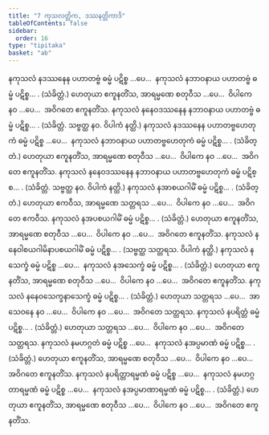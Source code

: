 ```yaml
---
title: "7 ကုသလတ္တိက, ဒဿနတ္တိကာဒိ"
tableOfContents: false
sidebar:
  order: 16
type: "tipitaka"
basket: "ab"
---
```



<DynamicBreadcrumb />

<Division number="22">

<Paragraph number="56">
နကုသလံ နဒဿနေန ပဟာတဗ္ဗံ ဓမ္မံ ပဋိစ္စ …ပေ…  နကုသလံ နဘာဝနာယ ပဟာတဗ္ဗံ ဓမ္မံ ပဋိစ္စ… . (သံခိတ္တံ.) ဟေတုယာ ဧကူနတိံသ, အာရမ္မဏေ စတုဝီသ …ပေ…  ဝိပါကေ နဝ …ပေ…  အဝိဂတေ ဧကူနတိံသ.
</Paragraph>

<Paragraph number="57">
နကုသလံ နနေဝဒဿနေန နဘာဝနာယ ပဟာတဗ္ဗံ ဓမ္မံ ပဋိစ္စ… . (သံခိတ္တံ. သဗ္ဗတ္ထ နဝ. ဝိပါကံ နတ္ထိ.)
</Paragraph>

</Division>
<Division number="23">

<Paragraph number="58">
နကုသလံ နဒဿနေန ပဟာတဗ္ဗဟေတုကံ ဓမ္မံ ပဋိစ္စ …ပေ…  နကုသလံ နဘာဝနာယ ပဟာတဗ္ဗဟေတုကံ ဓမ္မံ ပဋိစ္စ… . (သံခိတ္တံ.) ဟေတုယာ ဧကူနတိံသ, အာရမ္မဏေ စတုဝီသ …ပေ…  ဝိပါကေ နဝ …ပေ…  အဝိဂတေ ဧကူနတိံသ.
</Paragraph>

<Paragraph number="59">
နကုသလံ နနေဝဒဿနေန နဘာဝနာယ ပဟာတဗ္ဗဟေတုကံ ဓမ္မံ ပဋိစ္စ… . (သံခိတ္တံ. သဗ္ဗတ္ထ နဝ. ဝိပါကံ နတ္ထိ.)
</Paragraph>

</Division>
<Division number="24">

<Paragraph number="60">
နကုသလံ နအာစယဂါမိံ ဓမ္မံ ပဋိစ္စ… . (သံခိတ္တံ.) ဟေတုယာ ဧကဝီသ, အာရမ္မဏေ သတ္တရသ …ပေ…  ဝိပါကေ နဝ …ပေ…  အဝိဂတေ ဧကဝီသ.
</Paragraph>

<Paragraph number="61">
နကုသလံ နအပစယဂါမိံ ဓမ္မံ ပဋိစ္စ… . (သံခိတ္တံ.) ဟေတုယာ ဧကူနတိံသ, အာရမ္မဏေ စတုဝီသ …ပေ…  ဝိပါကေ နဝ …ပေ…  အဝိဂတေ ဧကူနတိံသ.
</Paragraph>

<Paragraph number="62">
နကုသလံ နနေဝါစယဂါမိနာပစယဂါမိံ ဓမ္မံ ပဋိစ္စ… . (သဗ္ဗတ္ထ သတ္တရသ. ဝိပါကံ နတ္ထိ.)
</Paragraph>

</Division>
<Division number="25">

<Paragraph number="63">
နကုသလံ နသေက္ခံ ဓမ္မံ ပဋိစ္စ …ပေ…  နကုသလံ နအသေက္ခံ ဓမ္မံ ပဋိစ္စ… . (သံခိတ္တံ.) ဟေတုယာ ဧကူနတိံသ, အာရမ္မဏေ စတုဝီသ …ပေ…  ဝိပါကေ နဝ …ပေ…  အဝိဂတေ ဧကူနတိံသ.
</Paragraph>

<Paragraph number="64">
နကုသလံ နနေဝသေက္ခနာသေက္ခံ ဓမ္မံ ပဋိစ္စ… . (သံခိတ္တံ.) ဟေတုယာ သတ္တရသ …ပေ…  အာသေဝနေ နဝ …ပေ…  ဝိပါကေ နဝ …ပေ…  အဝိဂတေ သတ္တရသ.
</Paragraph>

</Division>
<Division number="26">

<Paragraph number="65">
နကုသလံ နပရိတ္တံ ဓမ္မံ ပဋိစ္စ… . (သံခိတ္တံ.) ဟေတုယာ သတ္တရသ …ပေ…  ဝိပါကေ နဝ …ပေ…  အဝိဂတေ သတ္တရသ.
</Paragraph>

<Paragraph number="66">
နကုသလံ နမဟဂ္ဂတံ ဓမ္မံ ပဋိစ္စ …ပေ…  နကုသလံ နအပ္ပမာဏံ ဓမ္မံ ပဋိစ္စ… . (သံခိတ္တံ.) ဟေတုယာ ဧကူနတိံသ, အာရမ္မဏေ စတုဝီသ …ပေ…  ဝိပါကေ နဝ …ပေ…  အဝိဂတေ ဧကူနတိံသ.
</Paragraph>

</Division>
<Division number="27">

<Paragraph number="67">
နကုသလံ နပရိတ္တာရမ္မဏံ ဓမ္မံ ပဋိစ္စ …ပေ…  နကုသလံ နမဟဂ္ဂတာရမ္မဏံ ဓမ္မံ ပဋိစ္စ …ပေ…  နကုသလံ နအပ္ပမာဏာရမ္မဏံ ဓမ္မံ ပဋိစ္စ… . (သံခိတ္တံ.)
</Paragraph>

<Paragraph number="68">
ဟေတုယာ ဧကူနတိံသ, အာရမ္မဏေ စတုဝီသ …ပေ…  ဝိပါကေ နဝ …ပေ…  အဝိဂတေ ဧကူနတိံသ.
</Paragraph>
</Division>